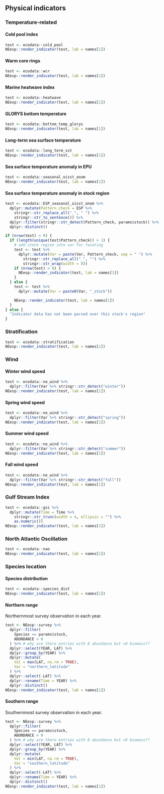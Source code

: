 ## Physical indicators

### Temperature-related

#### Cold pool index
```r
test <- ecodata::cold_pool
NEesp::render_indicator(test, lab = names[1])
```

#### Warm core rings
```r
test <- ecodata::wcr
NEesp::render_indicator(test, lab = names[1])
```

#### Marine heatwave index
```r
test <- ecodata::heatwave
NEesp::render_indicator(test, lab = names[1])
```

#### GLORYS bottom temperature
```r
test <- ecodata::bottom_temp_glorys
NEesp::render_indicator(test, lab = names[1])
```

#### Long-term sea surface temperature
```r
test <- ecodata::long_term_sst
NEesp::render_indicator(test, lab = names[1])
```

#### Sea surface temperature anomaly in EPU
```r
test <- ecodata::seasonal_oisst_anom
NEesp::render_indicator(test, lab = names[1])
```

#### Sea surface temperature anomaly in stock region
```r
test <- ecodata::ESP_seasonal_oisst_anom %>%
  dplyr::mutate(Pattern_check = ESP %>%
    stringr::str_replace_all("_", " ") %>%
    stringr::str_to_sentence()) %>%
  dplyr::filter(stringr::str_detect(Pattern_check, params$stock)) %>%
  dplyr::distinct()

if (nrow(test) > 0) {
  if (length(unique(test$Pattern_check)) > 1) {
    # add stock region into var for faceting
    test <- test %>%
      dplyr::mutate(Var = paste(Var, Pattern_check, sep = " ") %>%
        stringr::str_replace_all("_", "") %>%
        stringr::str_wrap(width = 8))
    if (nrow(test) > 0) {
      NEesp::render_indicator(test, lab = names[1])
    }
  } else {
    test <- test %>%
      dplyr::mutate(Var = paste0(Var, "_stock"))

    NEesp::render_indicator(test, lab = names[1])
  }
} else {
  "Indicator data has not been parsed over this stock's region"
}
```

### Stratification
```r
test <- ecodata::stratification
NEesp::render_indicator(test, lab = names[1])
```

### Wind

#### Winter wind speed
```r
test <- ecodata::ne_wind %>%
  dplyr::filter(Var %>% stringr::str_detect("winter"))
NEesp::render_indicator(test, lab = names[1])
```

#### Spring wind speed
```r
test <- ecodata::ne_wind %>%
  dplyr::filter(Var %>% stringr::str_detect("spring"))
NEesp::render_indicator(test, lab = names[1])
```

#### Summer wind speed
```r
test <- ecodata::ne_wind %>%
  dplyr::filter(Var %>% stringr::str_detect("summer"))
NEesp::render_indicator(test, lab = names[1])
```

#### Fall wind speed
```r
test <- ecodata::ne_wind %>%
  dplyr::filter(Var %>% stringr::str_detect("fall"))
NEesp::render_indicator(test, lab = names[1])
```

### Gulf Stream Index
```r
test <- ecodata::gsi %>%
  dplyr::mutate(Time = Time %>%
    stringr::str_trunc(width = 4, ellipsis = "") %>%
    as.numeric())
NEesp::render_indicator(test, lab = names[1])
```

### North Atlantic Oscillation
```r
test <- ecodata::nao
NEesp::render_indicator(test, lab = names[1])
```

### Species location

#### Species distribution
```r
test <- ecodata::species_dist
NEesp::render_indicator(test, lab = names[1])
```

#### Northern range
Northernmost survey observation in each year.
```r
test <- NEesp::survey %>%
  dplyr::filter(
    Species == params$stock,
    ABUNDANCE > 0
  ) %>% # why are there entries with 0 abundance but >0 biomass??
  dplyr::select(YEAR, LAT) %>%
  dplyr::group_by(YEAR) %>%
  dplyr::mutate(
    Val = max(LAT, na.rm = TRUE),
    Var = "northern_latitude"
  ) %>%
  dplyr::select(-LAT) %>%
  dplyr::rename(Time = YEAR) %>%
  dplyr::distinct()
NEesp::render_indicator(test, lab = names[1])
```

#### Southern range
Southernmost survey observation in each year.
```r
test <- NEesp::survey %>%
  dplyr::filter(
    Species == params$stock,
    ABUNDANCE > 0
  ) %>% # why are there entries with 0 abundance but >0 biomass??
  dplyr::select(YEAR, LAT) %>%
  dplyr::group_by(YEAR) %>%
  dplyr::mutate(
    Val = min(LAT, na.rm = TRUE),
    Var = "southern_latitude"
  ) %>%
  dplyr::select(-LAT) %>%
  dplyr::rename(Time = YEAR) %>%
  dplyr::distinct()
NEesp::render_indicator(test, lab = names[1])
```
